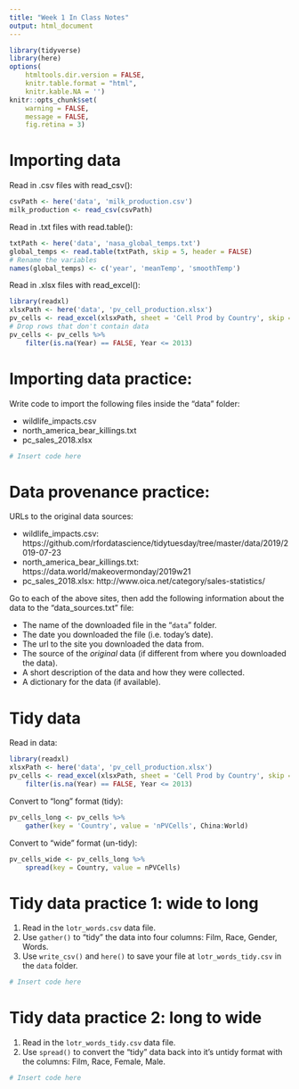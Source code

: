 ```yaml
---
title: "Week 1 In Class Notes"
output: html_document
---
```


```r
library(tidyverse)
library(here)
options(
    htmltools.dir.version = FALSE,
    knitr.table.format = "html",
    knitr.kable.NA = '')
knitr::opts_chunk$set(
    warning = FALSE,
    message = FALSE,
    fig.retina = 3)
```

# Importing data

Read in .csv files with read_csv():
```r
csvPath <- here('data', 'milk_production.csv')
milk_production <- read_csv(csvPath)
```

Read in .txt files with read.table():
```r
txtPath <- here('data', 'nasa_global_temps.txt')
global_temps <- read.table(txtPath, skip = 5, header = FALSE)
# Rename the variables
names(global_temps) <- c('year', 'meanTemp', 'smoothTemp')
```

Read in .xlsx files with read_excel():
```r
library(readxl)
xlsxPath <- here('data', 'pv_cell_production.xlsx')
pv_cells <- read_excel(xlsxPath, sheet = 'Cell Prod by Country', skip = 2)
# Drop rows that don't contain data
pv_cells <- pv_cells %>%
    filter(is.na(Year) == FALSE, Year <= 2013)
```




# Importing data practice:

Write code to import the following files inside the "data" folder:

- wildlife_impacts.csv
- north_america_bear_killings.txt
- pc_sales_2018.xlsx

```r
# Insert code here
```


# Data provenance practice:

URLs to the original data sources:

- wildlife_impacts.csv: https://github.com/rfordatascience/tidytuesday/tree/master/data/2019/2019-07-23
- north_america_bear_killings.txt: https://data.world/makeovermonday/2019w21
- pc_sales_2018.xlsx: http://www.oica.net/category/sales-statistics/

Go to each of the above sites, then add the following information about the data to the "data_sources.txt" file:

- The name of the downloaded file in the "`data`" folder.
- The date you downloaded the file (i.e. today's date).
- The url to the site you downloaded the data from.
- The source of the _original_ data (if different from where you downloaded the data).
- A short description of the data and how they were collected.
- A dictionary for the data (if available).




# Tidy data

Read in data:
```r
library(readxl)
xlsxPath <- here('data', 'pv_cell_production.xlsx')
pv_cells <- read_excel(xlsxPath, sheet = 'Cell Prod by Country', skip = 2) %>%
    filter(is.na(Year) == FALSE, Year <= 2013)
```

Convert to "long" format (tidy):
```r
pv_cells_long <- pv_cells %>%
    gather(key = 'Country', value = 'nPVCells', China:World)
```

Convert to "wide" format (un-tidy):
```r
pv_cells_wide <- pv_cells_long %>%
    spread(key = Country, value = nPVCells)
```




# Tidy data practice 1: wide to long

1. Read in the `lotr_words.csv` data file.
2. Use `gather()` to "tidy" the data into four columns: Film, Race, Gender, Words.
3. Use `write_csv()` and `here()` to save your file at `lotr_words_tidy.csv` in the `data` folder.

```r
# Insert code here
```

# Tidy data practice 2: long to wide

1. Read in the `lotr_words_tidy.csv` data file.
2. Use `spread()` to convert the "tidy" data back into it's untidy format with the columns: Film, Race, Female, Male.

```r
# Insert code here
```